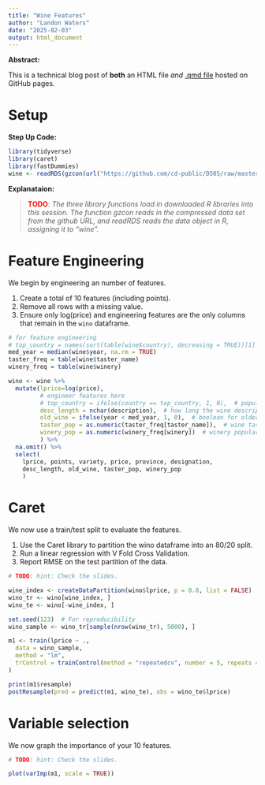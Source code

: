 ```yaml
---
title: "Wine Features"
author: "Landon Waters"
date: "2025-02-03"
output: html_document
---
```


**Abstract:**

This is a technical blog post of **both** an HTML file *and* [.qmd file](src/wine_features.qmd) hosted on GitHub pages.

# Setup

**Step Up Code:**
```r
library(tidyverse)
library(caret)
library(fastDummies)
wine <- readRDS(gzcon(url("https://github.com/cd-public/D505/raw/master/dat/wine.rds")))
```

**Explanataion:**

> <span style="color:red;font-weight:bold">TODO</span>: *The three library functions load in downloaded R libraries into this session. The function gzcon reads in the compressed data set from the github URL, and readRDS reads the data object in R, assigning it to "wine".*

# Feature Engineering

We begin by engineering an number of features.

1. Create a total of 10 features (including points). 
2. Remove all rows with a missing value. 
3. Ensure only log(price) and engineering features are the only columns that remain in the `wino` dataframe.

```r

# for feature engineering
# top_country = names(sort(table(wine$country), decreasing = TRUE))[1] # na.omit -> only us
med_year = median(wine$year, na.rm = TRUE)
taster_freq = table(wine$taster_name)
winery_freq = table(wine$winery)

wino <- wine %>% 
  mutate(lprice=log(price),
         # engineer features here
         # top_country = ifelse(country == top_country, 1, 0),  # popular country boolean
         desc_length = nchar(description),  # how long the wine description is
         old_wine = ifelse(year < med_year, 1, 0),  # boolean for older wine
         taster_pop = as.numeric(taster_freq[taster_name]),  # wine taster popularity
         winery_pop = as.numeric(winery_freq[winery])  # winery popularity
         ) %>%
  na.omit() %>%
  select(
    lprice, points, variety, price, province, designation, 
    desc_length, old_wine, taster_pop, winery_pop
    )

```

# Caret

We now use a train/test split to evaluate the features.

1. Use the Caret library to partition the wino dataframe into an 80/20 split. 
2. Run a linear regression with V Fold Cross Validation. 
3. Report RMSE on the test partition of the data.

```r
# TODO: hint: Check the slides.

wine_index <- createDataPartition(wino$lprice, p = 0.8, list = FALSE)
wino_tr <- wino[wine_index, ]
wino_te <- wino[-wine_index, ]

set.seed(123)  # For reproducibility
wino_sample <- wino_tr[sample(nrow(wino_tr), 5000), ]

m1 <- train(lprice ~ .,
  data = wino_sample,
  method = "lm",
  trControl = trainControl(method = "repeatedcv", number = 5, repeats = 3)
)

print(m1$resample)
postResample(pred = predict(m1, wino_te), obs = wino_te$lprice)

```

# Variable selection

We now graph the importance of your 10 features.

```r
# TODO: hint: Check the slides.

plot(varImp(m1, scale = TRUE))

```